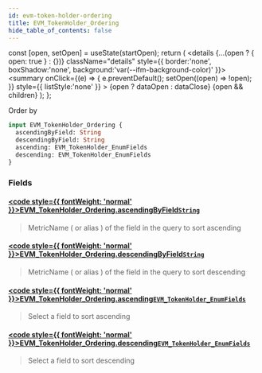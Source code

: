 ```yaml
---
id: evm-token-holder-ordering
title: EVM_TokenHolder_Ordering
hide_table_of_contents: false
---
```







  const [open, setOpen] = useState(startOpen);
  return (
    <details {...(open ? { open: true } : {})} className="details" style={{ border:'none', boxShadow:'none', background:'var(--ifm-background-color)' }}>
      <summary
        onClick={(e) => {
          e.preventDefault();
          setOpen((open) => !open);
        }}
        style={{ listStyle:'none' }}
      >
      {open ? dataOpen : dataClose}
      </summary>
      {open && children}
    </details>
  );
};




Order by


```graphql
input EVM_TokenHolder_Ordering {
  ascendingByField: String
  descendingByField: String
  ascending: EVM_TokenHolder_EnumFields
  descending: EVM_TokenHolder_EnumFields
}
```




### Fields

#### [<code style={{ fontWeight: 'normal' }}>EVM_TokenHolder_Ordering.<b>ascendingByField</b></code>](#)<Bullet />[`String`](/docs/graphql-reference/scalars/string) <Badge class="secondary" text="scalar"/>
> MetricName ( or alias ) of the field in the query to sort ascending
> 

#### [<code style={{ fontWeight: 'normal' }}>EVM_TokenHolder_Ordering.<b>descendingByField</b></code>](#)<Bullet />[`String`](/docs/graphql-reference/scalars/string) <Badge class="secondary" text="scalar"/>
> MetricName ( or alias ) of the field in the query to sort descending
> 

#### [<code style={{ fontWeight: 'normal' }}>EVM_TokenHolder_Ordering.<b>ascending</b></code>](#)<Bullet />[`EVM_TokenHolder_EnumFields`](/docs/graphql-reference/enums/evm-token-holder-enum-fields) <Badge class="secondary" text="enum"/>
> Select a field to sort ascending
> 

#### [<code style={{ fontWeight: 'normal' }}>EVM_TokenHolder_Ordering.<b>descending</b></code>](#)<Bullet />[`EVM_TokenHolder_EnumFields`](/docs/graphql-reference/enums/evm-token-holder-enum-fields) <Badge class="secondary" text="enum"/>
> Select a field to sort descending
> 



